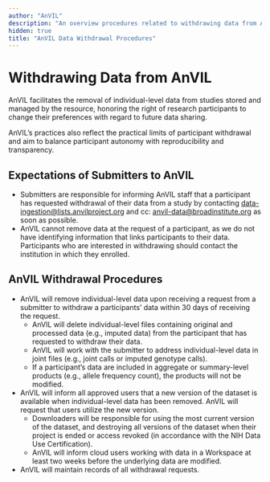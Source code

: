 ```yaml
---
author: "AnVIL"
description: "An overview procedures related to withdrawing data from AnVIL."
hidden: true
title: "AnVIL Data Withdrawal Procedures"
---
```


# Withdrawing Data from AnVIL

AnVIL facilitates the removal of individual-level data from studies stored and managed by the resource, honoring the right of research participants to change their preferences with regard to future data sharing.

AnVIL’s practices also reflect the practical limits of participant withdrawal and aim to balance participant autonomy with reproducibility and transparency.

## Expectations of Submitters to AnVIL

- Submitters are responsible for informing AnVIL staff that a participant has requested withdrawal of their data from a study by contacting data-ingestion@lists.anvilproject.org and cc: anvil-data@broadinstitute.org as soon as possible.
- AnVIL cannot remove data at the request of a participant, as we do not have identifying information that links participants to their data. Participants who are interested in withdrawing should contact the institution in which they enrolled.

## AnVIL Withdrawal Procedures

- AnVIL will remove individual-level data upon receiving a request from a submitter to withdraw a participants’ data within 30 days of receiving the request.
  - AnVIL will delete individual-level files containing original and processed data (e.g., imputed data) from the participant that has requested to withdraw their data.
  - AnVIL will work with the submitter to address individual-level data in joint files (e.g., joint calls or imputed genotype calls).
  - If a participant’s data are included in aggregate or summary-level products (e.g., allele frequency count), the products will not be modified.
- AnVIL will inform all approved users that a new version of the dataset is available when individual-level data has been removed. AnVIL will request that users utilize the new version.
  - Downloaders will be responsible for using the most current version of the dataset, and destroying all versions of the dataset when their project is ended or access revoked (in accordance with the NIH Data Use Certification).
  - AnVIL will inform cloud users working with data in a Workspace at least two weeks before the underlying data are modified.
- AnVIL will maintain records of all withdrawal requests.
